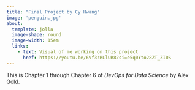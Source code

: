 ```yaml
---
title: "Final Project by Cy Hwang"
image: 'penguin.jpg'
about:
  template: jolla
  image-shape: round
  image-width: 15em
  links: 
    - text: Visual of me working on this project
      href: https://youtu.be/6Vf3zRLlUR8?si=e5q0Yto28ZT_ZI0S
---
```


This is Chapter 1 through Chapter 6 of *DevOps for Data Science* by Alex Gold.
